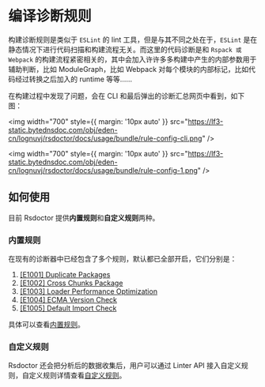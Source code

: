 # 编译诊断规则

构建诊断规则是类似于 `ESLint` 的 lint 工具，但是与其不同之处在于，`ESLint` 是在静态情况下进行代码扫描和构建流程无关。而这里的代码诊断是和 `Rspack 或 Webpack` 的构建流程紧密相关的，其中会加入许许多多构建中产生的内部参数用于辅助判断，比如 ModuleGraph，比如 Webpack 对每个模块的内部标记，比如代码经过转换之后加入的 runtime 等等……

在构建过程中发现了问题，会在 CLI 和最后弹出的诊断汇总网页中看到，如下图：

<img
  width="700"
  style={{ margin: '10px auto' }}
  src="https://lf3-static.bytednsdoc.com/obj/eden-cn/lognuvj/rsdoctor/docs/usage/bundle/rule-config-cli.png"
/>

<img
  width="700"
  style={{ margin: '10px auto' }}
  src="https://lf3-static.bytednsdoc.com/obj/eden-cn/lognuvj/rsdoctor/docs/usage/bundle/rule-config-1.png"
/>

## 如何使用

目前 Rsdoctor 提供**内置规则**和**自定义规则**两种。

### 内置规则

在现有的诊断器中已经包含了多个规则，默认都已全部开启，它们分别是：

1. [[E1001] Duplicate Packages](/guide/rules/rules#e1001-duplicate-packages)
2. [[E1002] Cross Chunks Package](/guide/rules/rules#e1002-cross-chunks-package)
3. [[E1003] Loader Performance Optimization](/guide/rules/rules#e1003-loader-performance-optimization)
4. [[E1004] ECMA Version Check](/guide/rules/rules#e1004-ecma-version-check)
5. [[E1005] Default Import Check](/guide/rules/rules#e1005-default-import-check)

具体可以查看[内置规则](/guide/rules/rules)。

### 自定义规则

Rsdoctor 还会把分析后的数据收集后，用户可以通过 Linter API 接入自定义规则，自定义规则详情查看[自定义规则](/guide/rules/rule-custom)。
